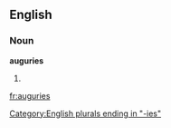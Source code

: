 ==English==

===Noun===
'''auguries'''

# {{plural of|[[augury]]}}

[[Category:English plurals ending in "-ies"]]

[[fr:auguries]]